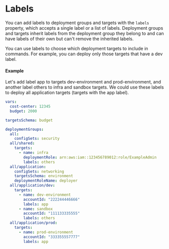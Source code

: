 # Labels

You can add labels to deployment groups and targets with the `labels` property, which accepts a single label or a list of labels. Deployment groups and targets inherit labels from the deployment group they belong to and can have labels of their own but can't remove the inherited labels.

You can use labels to choose which deployment targets to include in commands. For example, you can deploy only those targets that have a dev label.

#### Example

Let's add label app to targets dev-environment and prod-environment, and another label others to infra and sandbox targets. We could use these labels to deploy all application targets (targets with the app label).

```yaml title="deployment/targets.yml"
vars:
  cost-center: 12345
  budget: 2000

targetsSchema: budget

deploymentGroups:
  all:
    configSets: security
  all/shared:
    targets:
      - name: infra
        deploymentRole: arn:aws:iam::123456789012:role/ExampleAdmin
        labels: others
  all/application:
    configSets: networking
    targetsSchema: environment
    deploymentRoleName: deployer
  all/application/dev:
    targets:
      - name: dev-environment
        accountId: "222244446666"
        labels: app
      - name: sandbox
        accountId: "111133335555"
        labels: others 
  all/application/prod:
    targets:
      - name: prod-environment
        accountId: "333355557777"
        labels: app
```

